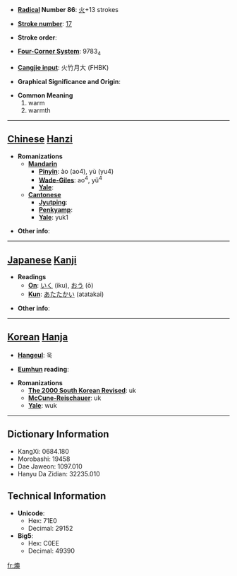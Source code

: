 * '''[[Wiktionary:Chinese radical index| Radical]] Number 86''': [[Wiktionary:Chinese radical index 火|火]]+13 strokes

* '''[[Wiktionary:Chinese total strokes index|Stroke number]]''': [[Wiktionary:Chinese total strokes index 17|17]]

* '''Stroke order''': 

* '''[[Wiktionary:Chinese four corner index|Four-Corner System]]''': 9783<sub>4</sub>

* '''[[Wiktionary:Chinese Cangjie index|Cangjie input]]''': 火竹月大 (FHBK)

* '''Graphical Significance and Origin''': 

* '''Common Meaning'''
*#warm
*# warmth


----

== [[Chinese]] [[Hanzi]] ==

* '''Romanizations'''
** '''[[Mandarin]]'''
*** '''[[Pinyin]]''': ào (ao4), yù (yu4)
*** '''[[Wade-Giles]]''': ao<sup>4</sup>, yü<sup>4</sup>
*** '''[[Yale]]''': 
** '''[[Cantonese]]'''
*** '''[[Jyutping]]''':
*** '''[[Penkyamp]]''': 
*** '''[[Yale]]''': yuk1

* '''Other info''': 

----

== [[Japanese]] [[Kanji]] ==

* '''Readings'''
** '''[[On]]''': [[いく]] (iku), [[おう]] (ō)
** '''[[Kun]]''': [[あたたかい]] (atatakai)

* '''Other info''':  

----

== [[Korean]] [[Hanja]] ==

* '''[[Hangeul]]''': 욱

* '''[[Eumhun]] reading''': 

* '''Romanizations'''
** '''[[The 2000 South Korean Revised Romanization|The 2000 South Korean Revised]]''': uk
** '''[[McCune-Reischauer]]''': uk
** '''[[Yale]]''': wuk

----

== Dictionary Information ==

* KangXi: 0684.180
* Morobashi: 19458
* Dae Jaweon: 1097.010
* Hanyu Da Zidian: 32235.010

== Technical Information ==

* '''Unicode''':
** Hex: 71E0
** Decimal: 29152
* '''Big5''':
** Hex: C0EE
** Decimal: 49390

[[fr:燠]]